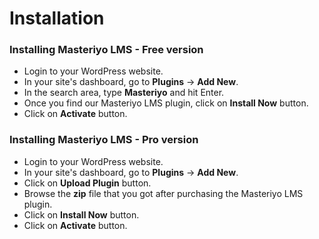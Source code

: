 # Installation

### Installing Masteriyo LMS - Free version
- Login to your WordPress website.
- In your site's dashboard, go to **Plugins** -> **Add New**.
- In the search area, type **Masteriyo** and hit Enter.
- Once you find our Masteriyo LMS plugin, click on **Install Now** button.
- Click on **Activate** button.


### Installing Masteriyo LMS - Pro version
- Login to your WordPress website.
- In your site's dashboard, go to **Plugins** -> **Add New**.
- Click on **Upload Plugin** button.
- Browse the **zip** file that you got after purchasing the Masteriyo LMS plugin.
- Click on **Install Now** button.
- Click on **Activate** button.
